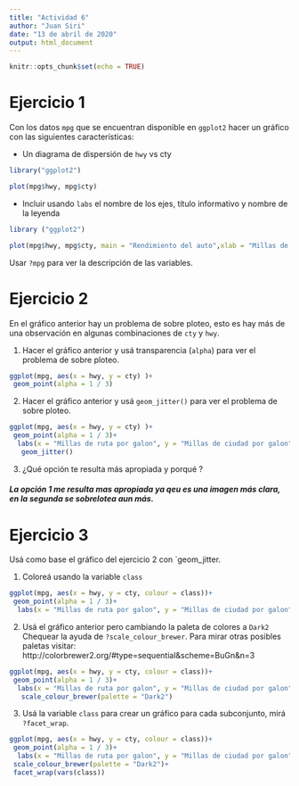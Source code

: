 ```yaml
---
title: "Actividad 6"
author: "Juan Siri"
date: "13 de abril de 2020"
output: html_document
---
```


```r
knitr::opts_chunk$set(echo = TRUE)
```

# Ejercicio 1

Con los datos `mpg` que se encuentran disponible en `ggplot2` hacer un gráfico con las siguientes características:

- Un diagrama de dispersión de  `hwy` vs cty

```r
library("ggplot2")

plot(mpg$hwy, mpg$cty)

```

- Incluir usando `labs` el nombre de los ejes, título informativo y nombre de la leyenda


```r
library ("ggplot2")

plot(mpg$hwy, mpg$cty, main = "Rendimiento del auto",xlab = "Millas de ruta por galón", ylab = "Millas de ciudad por galón", sub = "Rendimiento ciudad vs Ruta")

```

Usar `?mpg` para ver la descripción de las variables.


# Ejercicio 2

 En el gráfico anterior hay un problema de sobre ploteo, esto es hay más de una observación en algunas combinaciones de  `cty` y `hwy`. 
 
1. Hacer el  gráfico anterior y usá transparencia (`alpha`) para ver el problema de sobre ploteo.

```r

ggplot(mpg, aes(x = hwy, y = cty) )+
 geom_point(alpha = 1 / 3)

```
 
 
2. Hacer el  gráfico anterior y usá  `geom_jitter()`  para ver el problema de sobre ploteo.
 

```r

ggplot(mpg, aes(x = hwy, y = cty) )+
 geom_point(alpha = 1 / 3)+
  labs(x = "Millas de ruta por galon", y = "Millas de ciudad por galon")+
   geom_jitter()

```

3. ¿Qué opción te resulta más apropiada y porqué ?

##### La opción 1 me resulta mas apropiada ya qeu es una imagen más clara, en la segunda se sobrelotea aun más.

\fbox{\begin{minipage}{48em}
Bien el tema con geom jitter es que termina agregando una distorsión innecesaria que no soluciona el problema de sobreploteo.
\end{minipage}}

 
#  Ejercicio 3

Usá como base el gráfico del ejercicio 2 con `geom_jitter.

1. Coloreá usando la variable `class`


```r
ggplot(mpg, aes(x = hwy, y = cty, colour = class))+
 geom_point(alpha = 1 / 3)+
  labs(x = "Millas de ruta por galon", y = "Millas de ciudad por galon")

```

2. Usá el gráfico anterior pero cambiando la paleta de colores a `Dark2`
  Chequear la ayuda de `?scale_colour_brewer`. Para mirar otras posibles paletas visitar: http://colorbrewer2.org/#type=sequential&scheme=BuGn&n=3

```r
ggplot(mpg, aes(x = hwy, y = cty, colour = class))+
 geom_point(alpha = 1 / 3)+
  labs(x = "Millas de ruta por galon", y = "Millas de ciudad por galon")+
   scale_colour_brewer(palette = "Dark2")
```

3. Usá la variable `class` para crear un gráfico para cada subconjunto, mirá `?facet_wrap`.

```r
ggplot(mpg, aes(x = hwy, y = cty, colour = class))+
 geom_point(alpha = 1 / 3)+
  labs(x = "Millas de ruta por galon", y = "Millas de ciudad por galon")+
 scale_colour_brewer(palette = "Dark2")+
 facet_wrap(vars(class))
```

\fbox{\begin{minipage}{48em}
Muy bien 8/10! Los primeros dos gráficos los hiciste con la fución plot, la idea del curso es usar siempre ggplot2 que es lo que damos. AL resto de los gráficos estaría bueno agregarles título para que la visualización quede autocontenida. Un título adecuado contiene el tipo de gráfico y las variables. En este caso se trata de gráficos de dispersión.
\end{minipage}}
